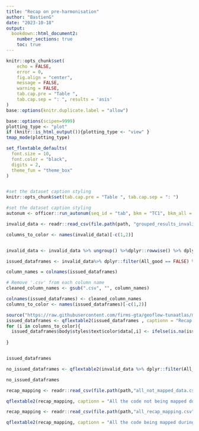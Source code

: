 ```yaml
---
title: "Recap on pre-harmonisation"
author: "BastienG"
date: "2023-10-18"
output:
  bookdown::html_document2:
    number_sections: true
    toc: true
---
```




```r

knitr::opts_chunk$set(
	echo = FALSE,
	error = 0,
	fig.align = "center",
	message = FALSE,
	warning = FALSE,
	tab.cap.pre = "Table ",
	tab.cap.sep = ": ", results = 'asis'
)
base::options(knitr.duplicate.label = "allow")
```


```r

base::options(scipen=9999)
plotting_type <- "plot" 
if (knitr::is_html_output()){plotting_type <- "view" }
tmap_mode(plotting_type)

```


```r

set_flextable_defaults(
  font.size = 10,
  font.color = "black",
  digits = 2,
  theme_fun = "theme_box"
)


#set the dataset caption styling
knitr::opts_chunk$set(tab.cap.pre = "Table ", tab.cap.sep = ": ")

#set the dataset caption styling
autonum <- officer::run_autonum(seq_id = "tab", bkm = "TC1", bkm_all = TRUE) # number the table, bkm (bookmark) is important as the cross-referencing is done using the bookmark


```



```r

invalid_data <- readr::read_csv(file.path(path, "grouped_results_invalid_data.csv")) %>%ungroup() %>% arrange(tRFMO)%>%  distinct()

columns_to_color <- names(invalid_data)[-c(1,2)]


invalid_data <- invalid_data %>% ungroup() %>%dplyr::rowwise() %>% dplyr::mutate(All_good = ifelse(sum(across(columns_to_color)) ==0, TRUE, FALSE)) %>% arrange(All_good, tRFMO) %>% group_by(All_good, tRFMO)

issued_dataframes <- invalid_data%>% dplyr::filter(All_good == FALSE) %>% dplyr::select(-All_good)

column_names = colnames(issued_dataframes)

# Remove '.csv' from each column name
cleaned_column_names <- gsub(".csv", "", column_names)

colnames(issued_dataframes) <- cleaned_column_names
columns_to_color <- names(issued_dataframes)[-c(1,2)]


```

```r

source("https://raw.githubusercontent.com/firms-gta/geoflow-tunaatlas/master/Analysis_markdown/functions/Functions_markdown.R")
issued_dataframes <- qflextable2(issued_dataframes , captionn = "Recap of the issues with each dataframe", grouped_data = c( "tRFMO"))
for (i in columns_to_color){
  issued_dataframes$body$styles$text$color$data[,i] <- ifelse(is.na(issued_dataframes$body$dataset[,i]), "blue", ifelse(issued_dataframes$body$dataset[,i], "red", "green"))
  
}



```


```r

issued_dataframes

```

```r

no_issued_dataframes <- qflextable2(invalid_data %>% dplyr::filter(All_good == TRUE) %>% dplyr::select(c(tRFMO,Entity)), captionn = "Dataframes without known issues", grouped_data = c( "tRFMO"))


```


```r

no_issued_dataframes

```





```r

recap_mapping <- readr::read_csv(file.path(path,"all_not_mapped_data.csv")) %>%ungroup() %>% arrange(source_authority) %>% distinct() %>% arrange(Dimension)

```


```r

qflextable2(recap_mapping, captionn = "All the code not being mapped during the pre-harmonisation", grouped_data = c("source_authority", "Dimension"))

```



```r

recap_mapping <- readr::read_csv(file.path(path,"all_recap_mapping.csv")) %>%ungroup() %>% arrange(source_authority)%>% dplyr::select(-Entity)  %>% filter(src_code != trg_code) %>% distinct()

```


```r

qflextable2(recap_mapping, captionn = "All the code being mapped during the pre-harmonisation (not displayed if identical)", grouped_data = c("source_authority", "src_codingsystem"))

```
